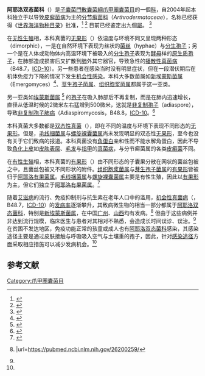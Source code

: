 {{Merge|裸囊菌科|time=2021-03-05T16:37:48+00:00}}
{{Automatic taxobox
| status =
| image = 
| image_width = 240px
| image_caption = [[]]

| taxon = Ajellomycetaceae
| authority = {{tsl|en|Marcel Locquin|Locq.}} ex [[Untereiner,_Scott_&_Sigler|Untereiner, Scott & Sigler]] (2004)
| type_genus = [[阿耶洛有果菌属|阿耶洛有果菌属]]<br>''Ajellomyces''

| type_genus_authority = [[McDonough_&_Lewis|McDonough & Lewis]] (1968)
| subdivision_ranks = [[屬|屬]]
| subdivision = 
*[[阿耶洛有果菌属|阿耶洛有果菌属]]Ajellomyces
*[[芽生孢子菌属|芽生孢子菌属]]Blastomyces
*[[新埃蒙斯菌属|新埃蒙斯菌属]]Emergomyces
*[[埃蒙斯菌属|埃蒙斯菌属]]Emmonsia
*[[类埃蒙斯菌属|类埃蒙斯菌属]]Emmonsiellopsis
*[[螺旋有果菌属|螺旋有果菌属]]Helicocarpus
*[[组织胞浆菌属|组织胞浆菌属]]Histoplasma
*[[副球孢子菌属|副球孢子菌属]]Paracoccidioides
*[[毛线捆菌属|毛线捆菌属]]Polytolypa
}}
'''阿耶洛双态菌科'''（{{Species name|Ajellomycetaceae}}）是[[子囊菌門|子囊菌門]][[散囊菌綱|散囊菌綱]][[爪甲團囊菌目|爪甲團囊菌目]]的一個[[科_(生物)|科]]，自2004年起本科独立于以导致[[皮癣菌病|皮癣菌病]]为主的[[分节癣菌科|分节癣菌科]]（''Arthrodermataceae''），名称已经获得《[[世界海洋物种目录|世界海洋物种目录]]》批准，<ref>{{cite book|last=WoRMS|title= Index Fungorum Partnership (2021). Index Fungorum. Ajellomycetaceae Unter., J.A. Scott & Sigler, 2004. Accessed through: World Register of Marine Species|url=http://www.marinespecies.org/aphia.php?p=taxdetails&id=889985}}</ref> <ref>{{cite book|last=Wendy A. Untereiner, James A. Scott, Françoise A. Naveau, Lynne Sigler, Jason Bachewich & Andrea Angus (2004)|title= The Ajellomycetaceae, a new family of vertebrate-associated Onygenales, Mycologia, 96:4, 812-821, DOI: 10.1080/15572536.2005.11832928|url=https://www.tandfonline.com/doi/abs/10.1080/15572536.2005.11832928?journalCode=umyc20}}</ref> 目前已经鉴定出九個[[屬|屬]]。 <ref name="Dukikde">{{cite book|last=Dukik K, Muñoz JF, Jiang Y|title=Novel taxa of thermally dimorphic systemic pathogens in the Ajellomycetaceae (Onygenales). Mycoses. 2017;60(5):296-309. doi:10.1111/myc.12601|url=https://www.ncbi.nlm.nih.gov/pmc/articles/PMC5775888/}}</ref> 

在[[无性生殖|无性生殖]]相，本科真菌的[[无果形|无果形]]（{{le|anamorph}}）依温度与环境不同又呈现两种形态（dimorphic），一是在自然环境下表现为丝状的[[菌丝|菌丝]]（hyphae）与[[分生孢子|分生孢子]]；另一个是在人体或动物体内高温环境下被吸入的[[分生孢子|分生孢子]]表现为[[酵母|酵母]]样的[[原生质孢子|原生质孢子]]，在肺部造成损害后又扩散到[[肺|肺]]外其它器官，导致急性的[[播散性真菌病|播散性真菌病]] （B48.7，[[ICD-10|ICD-10]]）。另一些患者在感染当时没有明显症状，但在一段潜伏期后在机体免疫力下降的情况下发生[[机会性感染|机会性感染]]。本科大多数菌属如[[新埃蒙斯菌属|新埃蒙斯菌属]]（Emergomyces）<ref name="schwartz2019">{{cite book|last=Schwartz IS, Govender NP, Sigler L, et al.|title= Emergomyces: The global rise of new dimorphic fungal pathogens. PLoS Pathog. 2019;15(9):e1007977. Published 2019 Sep 19. doi:10.1371/journal.ppat.1007977|url=https://www.ncbi.nlm.nih.gov/pmc/articles/PMC6752945/}}</ref>、[[芽生孢子菌属|芽生孢子菌属]]、[[组织胞浆菌属|组织胞浆菌属]]都属于这一亚类。

另一亚类如[[埃蒙斯菌属|埃蒙斯菌属]] <ref>{{cite book|last=S W Peterson, L Sigler.|title=Molecular genetic variation in Emmonsia crescens and Emmonsia parva, etiologic agents of adiaspiromycosis, and their phylogenetic relationship to Blastomyces dermatitidis (Ajellomyces dermatitidis) and other systemic fungal pathogens. J Clin Microbiol.1998 Oct;36(10):2918-25. doi: 10.1128/JCM.36.10.2918-2925.1998.|url=https://pubmed.ncbi.nlm.nih.gov/9738044/}}</ref> 的[[孢子|孢子]]在吸入肺部后不再复制，而是在肺内迅速增长，直径从低温时候的2微米左右猛增到500微米，这就是[[非复制孢子|非复制孢子]]（adiaspore），导致[[非复制孢子肺病|非复制孢子肺病]]（Adiaspiromycosis，B48.8，[[ICD-10|ICD-10]]。<ref>{{cite book|last=Schwartz IS, Kenyon C, Feng P|title=50 Years of Emmonsia Disease in Humans: The Dramatic Emergence of a Cluster of Novel Fungal Pathogens. PLoS Pathog. 2015;11(11):e1005198. Published 2015 Nov 19. doi:10.1371/journal.ppat.1005198|url=https://www.ncbi.nlm.nih.gov/pmc/articles/PMC4652914/}}</ref>

本科真菌大多数都是[[双态性真菌|双态性真菌]]（{{le|dimorphic fungus}}），即在不同的温度与环境下表现不同形态的[[无果形|无果形]]。但是，[[毛线捆菌属|毛线捆菌属]]与[[螺旋裸囊菌属|螺旋裸囊菌属]]尚未发现明显的双态性[[无果形|无果形]]，至今也没有关于它们致病的报道。本科真菌没有[[角蛋白|角蛋白]]亲和性而不能水解角蛋白，因此不导致[[角化上皮|角化上皮]]如[[皮肤表层|皮肤表层]]、[[毛发|毛发]]与[[指甲|指甲]]的[[真菌病|真菌病]]，与分节癣菌属的各类[[皮癣菌|皮癣菌]]不同。

在[[有性生殖|有性生殖]]相，本科真菌的[[有果形|有果形]]（{{le|teleomorph}}）由不同形态的子囊果分散在网状的菌丝包被之中，且菌丝包被又不同形状的附件。[[组织胞浆菌属|组织胞浆菌属]]与[[芽生孢子菌属|芽生孢子菌属]]的[[有果形|有果形]]皆被归于[[阿耶洛有果菌属|阿耶洛有果菌属]]。[[毛线捆菌属|毛线捆菌属]]与[[螺旋裸囊菌属|螺旋裸囊菌属]]主要是有性生殖，因此以[[有果形|有果形]]为主，但它们独立于[[阿耶洛有果菌属|阿耶洛有果菌属]]。<ref>{{cite book|last=Marin-Felix, Y.; Stchigel, A. M.; Cano-Lira, J. F.; Sanchis, M.; Mayayo, E.; Guarro, J. (August 2015).|title= a new genus related to the thermally dimorphic fungi of the family Ajellomycetaceae". Mycoses. 58 (8): 451–460. doi:10.1111/myc.12336.|url=https://onlinelibrary.wiley.com/doi/abs/10.1111/myc.12336}}</ref> 

随着[[艾滋病|艾滋病]]的流行、免疫抑制剂与抗生素在老年人口中的滥用，[[机会性感染|机会性真菌病]]（{{le|opportunistic mycoses}}，B48.7，[[ICD-10|ICD-10]]）的[[发病率|发病率]]逐渐攀升，其致病微生物的相当一部分都属于[[阿耶洛双态菌科|阿耶洛双态菌科]]，特别是[[新埃蒙斯菌属|新埃蒙斯菌属]]，在中国[[广州|广州]]、[[山西|山西]]均有发病。<ref name="Dukikde Hoog2019">{{cite book|last=Tang XH, Zhou H, Zhang XQ, Han JD, Gao Q|title= Cutaneous Disseminated Emmonsiosis Due to Emmonsia pasteuriana in a Patient With Cytomegalovirus Enteritis.JAMA Dermatol. 2015 Nov; 151(11):1263-4.}}|url=https://pubmed.ncbi.nlm.nih.gov/26200259/</ref> 但由于这些病例并非达到流行规模，临床医生与患者对其相对不熟悉，会造成长时间误诊、误治。<ref name="schwartz2019" /> 在贫困不发达地区，免疫功能正常的孩童或成人也有[[阿耶洛双态菌科|阿耶洛双态菌科]]感染，其感染途径主要是通过皮肤接触与呼吸吸入空气与土壤重的孢子，因此，针对[[感染途径|感染途径]]方面采取相应措施可以减少发病机会。<ref name="Dukikde" />

==参考文献==
{{reflist}}

[[Category:爪甲團囊菌目|Category:爪甲團囊菌目]]